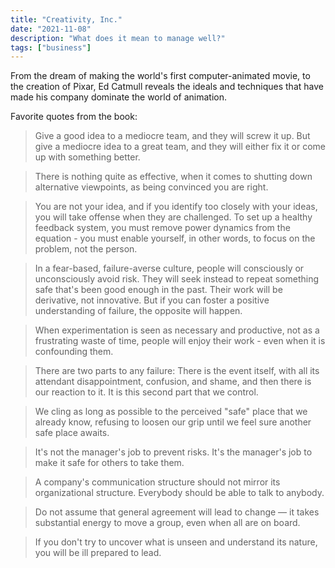 ```yaml
---
title: "Creativity, Inc."
date: "2021-11-08"
description: "What does it mean to manage well?"
tags: ["business"]
---
```


From the dream of making the world's first computer-animated movie, to the creation of Pixar, Ed Catmull reveals the ideals and techniques that have made his company dominate the world of animation.

Favorite quotes from the book:

> Give a good idea to a mediocre team, and they will screw it up. But give a mediocre idea to a great team, and they will either fix it or come up with something better.

> There is nothing quite as effective, when it comes to shutting down alternative viewpoints, as being convinced you are right.

> You are not your idea, and if you identify too closely with your ideas, you will take offense when they are challenged. To set up a healthy feedback system, you must remove power dynamics from the equation - you must enable yourself, in other words, to focus on the problem, not the person.

> In a fear-based, failure-averse culture, people will consciously or unconsciously avoid risk. They will seek instead to repeat something safe that's been good enough in the past. Their work will be derivative, not innovative. But if you can foster a positive understanding of failure, the opposite will happen.

> When experimentation is seen as necessary and productive, not as a frustrating waste of time, people will enjoy their work - even when it is confounding them.

> There are two parts to any failure: There is the event itself, with all its attendant disappointment, confusion, and shame, and then there is our reaction to it. It is this second part that we control.

> We cling as long as possible to the perceived "safe" place that we already know, refusing to loosen our grip until we feel sure another safe place awaits.

> It's not the manager's job to prevent risks. It's the manager's job to make it safe for others to take them.

> A company's communication structure should not mirror its organizational structure. Everybody should be able to talk to anybody.

> Do not assume that general agreement will lead to change — it takes substantial energy to move a group, even when all are on board.

> If you don't try to uncover what is unseen and understand its nature, you will be ill prepared to lead.
